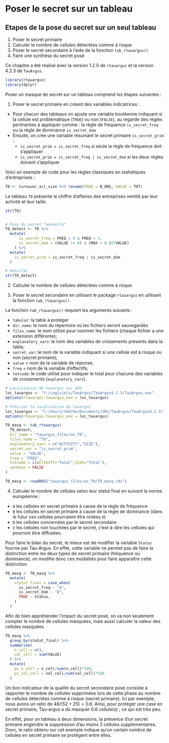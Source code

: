 # Poser le secret sur un tableau {#sec-secretuntableau}

::: callout-tip
## Etapes de la pose du secret sur un seul tableau

1.  Poser le secret primaire
2.  Calculer le nombre de cellules détectées comme à risque
3.  Poser le secret secondaire à l'aide de la fonction `tab_rtauargus()`
4.  Faire une synthèse du secret posé
:::

Ce chapitre a été réalisé avec la version 1.2.0 de
`rtauargus` et la version 4.2.3 de `TauArgus`.

```r
library(rtauargus)
library(dplyr)
```


Poser un masque de secret sur un tableau comprend les étapes suivantes :

1.  Poser le secret primaire en créant des variables indicatrices :

-   Pour chacun des tableaux on ajoute une variable booléenne indiquant
    si la cellule est problématique (`TRUE`) ou non (`FALSE`), au
    regarde des règles pertinentes à appliquer comme : la règle de
    fréquence `is_secret_freq` ou la règle de dominance `is_secret_dom`
-   Ensuite, on crée une variable résumant le secret primaire
    `is_secret_prim` :
    -   `is_secret_prim = is_secret_freq` si seule la règle de fréquence
        doit s'appliquer
    -   `is_secret_prim = is_secret_freq | is_secret_dom` si les deux
        règles doivent s'appliquer

Voici un exemple de code pour les règles classiques en statistiques
d'entreprises :

```r
T0 <- turnover_act_size %>% rename(FREQ = N_OBS, VALUE = TOT)
```

Le tableau `T0` présente le chiffre d'affaires des entreprises ventilé
par leur activité et leur taille.

```r
str(T0)


# Pose du secret "manuelle"
T0_detect <- T0 %>% 
  mutate(
      is_secret_freq = FREQ > 0 & FREQ < 3,
      is_secret_dom = (VALUE != 0) & (MAX > 0.85*VALUE)
    ) %>% 
  mutate(
    is_secret_prim = is_secret_freq | is_secret_dom
  )

# Résultat
str(T0_detect)
```

2.  Calculer le nombre de cellules détectées comme à risque

3.  Poser le secret secondaire en utilisant le package `rtauargus` en
    utilisant la fonction `tab_rtauargus()`.

La fonction `tab_rtauargus()` requiert les arguments suivants :

-   `tabular`: la table à protéger
-   `dir_name`: le nom du répertoire où les fichiers seront sauvegardés
-   `files_name`: le nom utilisé pour nommer les fichiers (chaque
    fichier a une extension différente);
-   `explanatory_vars`: le nom des variables de croisements présents
    dans la table;
-   `secret_var`: le nom de la variable indiquant si une cellule est à
    risque ou non (secret primaire);
-   `value` = nom de la variable de réponse;
-   `freq` = nom de la variable d'effectifs;
-   `totcode`: le code utilisé pour indiquer le total pour chacune des
    variables de croisements (`explanatory_vars`).

```r
# Localisation de tauargus sur AUS
loc_tauargus <- "Y:/Logiciels/TauArgus/TauArgus4.2.3/TauArgus.exe"
options(rtauargus.tauargus_exe = loc_tauargus)

# Préciser la localisation de tauargus
loc_tauargus <- "C:/Users/tmm7an/Documents/SDC/TauArgus/TauArgus4.2.3/TauArgus.exe"
options(rtauargus.tauargus_exe = loc_tauargus)
```

```r
T0_masq <- tab_rtauargus(
  T0_detect,
  dir_name = "tauargus_files/ex_T0",
  files_name = "T0",
  explanatory_vars = c("ACTIVITY","SIZE"),
  secret_var = "is_secret_prim",
  value = "VALUE",
  freq = "FREQ",
  totcode = c(ACTIVITY="Total",SIZE="Total"),
  verbose = FALSE
)
```

```r
T0_masq <- readRDS("tauargus_files/ex_T0/T0_masq.rds")
```

4.  Calculer le nombre de cellules selon leur statut final en suivant la
    norme européenne :

-   `A` les cellules en secret primaire à cause de la règle de fréquence
-   `B` les cellules en secret primaire à cause de la règle de dominance
    (dans le futur ces cellules pourraient être notées `O`)
-   `D` les cellules concernées par le secret secondaire
-   `V` les cellules non touchées par le secret, c'est-à-dire les
    cellules qui pourront être diffusées.

Pour faire le bilan du secret, le mieux est de modifier la variable
`Status` fournie par Tau-Argus. En effet, cette variable ne permet pas
de faire la distinction entre les deux types de secret primaire
(fréquence ou dominance), on modifie donc ces modalités pour faire
apparaître cette distinction.

```r
T0_masq <- T0_masq %>% 
  mutate(
    statut_final = case_when(
      is_secret_freq ~ "A",
      is_secret_dom ~ "B",
      TRUE ~ Status,
    )
  )
```

Afin de bien appréhender l'impact du secret posé, on va non seulement
compter le nombre de cellules masquées, mais aussi calculer la valeur
des cellules masquées.

```r
T0_masq %>% 
  group_by(statut_final) %>% 
  summarise(
    n_cell = n(),
    val_cell = sum(VALUE)
  ) %>%
  mutate(
    pc_n_cell = n_cell/sum(n_cell)*100,
    pc_val_cell = val_cell/sum(val_cell)*100
  )
```

Un bon indicateur de la qualité du secret secondaire posé consiste à
rapporter le nombre de cellules supprimées lors de cette phase au nombre
de cellules détectées comme à risque (secret primaire). Ici par exemple,
nous avons un ratio de $46/(52+25) = 0.6$. Ainsi, pour protéger une case
en secret primaire, Tau-argus a dû masquer 0.6 cellule(s) ; ce qui est
très peu.

En effet, pour un tableau à deux dimensions, la présence d'un secret
primaire engendre la suppression d'au moins 3 cellules supplémentaires.
Donc, le ratio obtenu sur cet exemple indique qu'un certain nombre de
cellules en secret primaire se protègent entre elles.

